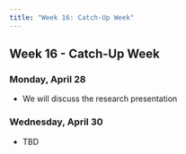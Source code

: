 ```yaml
---
title: "Week 16: Catch-Up Week"
---
```


::: {.content-visible when-format="pdf"}

## Week 16 - Catch-Up Week

:::


[//]: <> (Need to write intro)

### Monday, April 28

- We will discuss the research presentation


### Wednesday, April 30

- TBD


